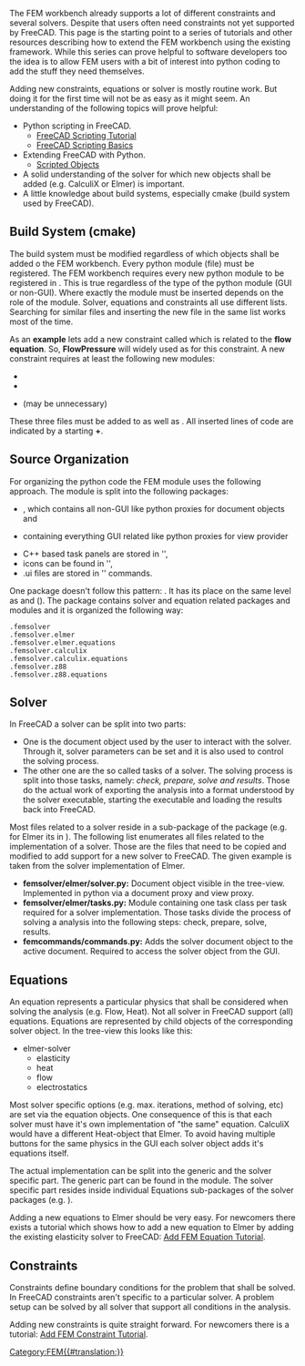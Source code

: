 <languages/>

{{TutorialInfo
|Topic=FEM
|Level=Intermediate
|Time=1 hour
|Author=[[User:M42kus|M42kus]]
|FCVersion=0.17
}}

The FEM workbench already supports a lot of different constraints and several solvers. Despite that users often need constraints not yet supported by FreeCAD. This page is the starting point to a series of tutorials and other resources describing how to extend the FEM workbench using the existing framework. While this series can prove helpful to software developers too the idea is to allow FEM users with a bit of interest into python coding to add the stuff they need themselves.

Adding new constraints, equations or solver is mostly routine work. But doing it for the first time will not be as easy as it might seem. An understanding of the following topics will prove helpful:

* Python scripting in FreeCAD.
** [[Python_scripting_tutorial|FreeCAD Scripting Tutorial]]
** [[FreeCAD_Scripting_Basics|FreeCAD Scripting Basics]]
* Extending FreeCAD with Python.
** [[Scripted_objects|Scripted Objects]]
* A solid understanding of the solver for which new objects shall be added (e.g. CalculiX or Elmer) is important.
* A little knowledge about build systems, especially cmake (build system used by FreeCAD).

== Build System (cmake) ==

The build system must be modified regardless of which objects shall be added o the FEM workbench. Every python module (file) must be registered. The FEM workbench requires every new python module to be registered in {{incode|Mod/Fem/CMakeLists.txt}}. This is true regardless of the type of the python module (GUI or non-GUI). Where exactly the module must be inserted depends on the role of the module. Solver, equations and constraints all use different lists. Searching for similar files and inserting the new file in the same list works most of the time.

As an '''example''' lets add a new constraint called {{incode|pressure}} which is related to the '''flow equation'''. So, '''FlowPressure''' will widely used as <name> for this constraint. A new constraint requires at least the following new modules: 
* {{incode|constraint_<name>.py}}
* {{incode|view_constraint_<name>.py}} 
* {{incode|CommandFemConstraint<name>.py}} (may be unnecessary) 
These three files must be added to {{incode|Mod/Fem/CMakeLists.txt}} as well as {{incode|Mod/Fem/App/CMakeLists.txt}}. All inserted lines of code are indicated by a starting '''+'''.

{{FileName|Mod/Fem/CMakeLists.txt}}

{{code|code=
SET(FemObjects_SRCS
    femobjects/__init__.py
    femobjects/base_fempythonobject.py
    femobjects/constraint_bodyheatsource.py
    femobjects/constraint_electrostaticpotential.py
    femobjects/constraint_flowvelocity.py
    femobjects/constraint_initialflowvelocity.py
+   femobjects/constraint_initialflowpressure.py
    femobjects/constraint_selfweight.py
...
    femobjects/solver_ccxtools.py
)
...
SET(FemGuiViewProvider_SRCS
    femviewprovider/__init__.py
    femviewprovider/view_base_femconstraint.py
    femviewprovider/view_base_femobject.py
    femviewprovider/view_constraint_bodyheatsource.py
    femviewprovider/view_constraint_electrostaticpotential.py
    femviewprovider/view_constraint_flowvelocity.py
+   femviewprovider/view_constraint_flowpressure.py
    femviewprovider/view_constraint_initialflowvelocity.py
    femviewprovider/view_constraint_selfweight.py
...
    femviewprovider/view_solver_ccxtools.py
)
}}

== Source Organization ==

For organizing the python code the FEM module uses the following approach. The module is split into the following packages: 
* {{incode|femobjects}}, which contains all non-GUI like python proxies for document objects and 
* {{incode|femviewproviders}} containing everything GUI related like python proxies for view provider
* C++ based task panels are stored in '{{incode|Gui}}',
* icons can be found in '{{incode|Gui/Resources/icons/}}',
* .ui files are stored in '{{incode|Gui/Resources/ui/}}' commands.

One package doesn't follow this pattern: {{incode|femsolver}}. It has its place on the same level as {{incode|femobjects}} and {{incode|femguiobjects}} ({{incode|src/Mod/Fem/femsolver}}). The package contains solver and equation related packages and modules and it is organized the following way:

<pre>
.femsolver
.femsolver.elmer
.femsolver.elmer.equations
.femsolver.calculix
.femsolver.calculix.equations
.femsolver.z88
.femsolver.z88.equations
</pre>

== Solver ==

In FreeCAD a solver can be split into two parts: 
* One is the document object used by the user to interact with the solver. Through it, solver parameters can be set and it is also used to control the solving process. 
* The other one are the so called tasks of a solver. The solving process is split into those tasks, namely: ''check, prepare, solve and results''. Those do the actual work of exporting the analysis into a format understood by the solver executable, starting the executable and loading the results back into FreeCAD.

Most files related to a solver reside in a sub-package of the {{incode|femsolver}} package (e.g. for Elmer its in {{incode|femsolver/elmer}}). The following list enumerates all files related to the implementation of a solver. Those are the files that need to be copied and modified to add support for a new solver to FreeCAD. The given example is taken from the solver implementation of Elmer. 

* '''femsolver/elmer/solver.py:''' Document object visible in the tree-view. Implemented in python via a document proxy and view proxy.
* '''femsolver/elmer/tasks.py:''' Module containing one task class per task required for a solver implementation. Those tasks divide the process of solving a analysis into the following steps: check, prepare, solve, results.
* '''femcommands/commands.py:''' Adds the solver document object to the active document. Required to access the solver object from the GUI.

== Equations ==

An equation represents a particular physics that shall be considered when solving the analysis (e.g. Flow, Heat). Not all solver in FreeCAD support (all) equations. Equations are represented by child objects of the corresponding solver object. In the tree-view this looks like this:

* elmer-solver
** elasticity
** heat
** flow
** electrostatics

Most solver specific options (e.g. max. iterations, method of solving, etc) are set via the equation objects. One consequence of this is that each solver must have it's own implementation of &quot;the same&quot; equation. CalculiX would have a different Heat-object that Elmer. To avoid having multiple buttons for the same physics in the GUI each solver object adds it's equations itself.

The actual implementation can be split into the generic and the solver specific part. The generic part can be found in the {{incode|femsolver.equationbase}} module. The solver specific part resides inside individual Equations sub-packages of the solver packages (e.g. {{incode|femsolver/elmer/equations}}).

Adding a new equations to Elmer should be very easy. For newcomers there exists a tutorial which shows how to add a new equation to Elmer by adding the existing elasticity solver to FreeCAD: [[Add_FEM_Equation_Tutorial|Add FEM Equation Tutorial]].

== Constraints ==

Constraints define boundary conditions for the problem that shall be solved. In FreeCAD constraints aren't specific to a particular solver. A problem setup can be solved by all solver that support all conditions in the analysis.

Adding new constraints is quite straight forward. For newcomers there is a tutorial: [[Add_FEM_Constraint_Tutorial|Add FEM Constraint Tutorial]].


[[Category:FEM{{#translation:}}]]